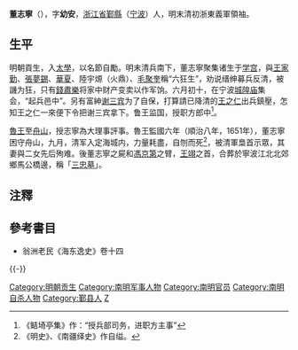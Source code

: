 '''董志寧'''（{{bd|？||1651年|catIdx=D董}}），字'''幼安'''，[[浙江省|浙江省]][[鄞縣|鄞縣]]（[[宁波|宁波]]）人，明末清初浙東義軍領袖。

==生平==
明朝貢生，入[[太學|太學]]，以名節自勵。明末清兵南下，董志寧聚集诸生于[[学宫|学宫]]，與[[王家勤|王家勤]]、[[張夢錫|張夢錫]]、[[華夏_(明朝)|華夏]]、陸宇㷧（火鼎）、[[毛聚奎|毛聚奎]]稱“六狂生”，劝说缙绅募兵反清，被譏为狂，只有[[錢肅樂|錢肅樂]]将家中财产变卖以作军饷。六月初十，在宁波[[城隍庙|城隍庙]]集会，“起兵邑中”。另有富紳[[谢三宾|谢三宾]]为了自保，打算請已降清的[[王之仁|王之仁]]出兵鎮壓，怎知王之仁一來便下令把谢三宾拿下。鲁王监国，授职方郎中<ref>《鲒埼亭集》作：“授兵部司务，进职方主事”</ref>。

[[朱以海|魯王]]至[[舟山|舟山]]，授志寧為大理事評事。魯王監國六年（順治八年，1651年），董志寧困守舟山，九月，清军入定海城内，力量耗盡，自刎而死<ref>《明史》、《南疆绎史》作自缢。</ref>，被清軍梟首示眾，其妻與二女先后殉难。後董志寧之屍和[[馮京第|馮京第]]之臂，[[王翊|王翊]]之首，合葬於寧波江北北郊鄉馬公橋邊，稱「[[三忠墓|三忠墓]]」。

==注釋==
{{reflist}}
==參考書目==
* 翁洲老民《海东逸史》卷十四

{{-}}
{{DEFAULTSORT:D}}
[[Category:明朝贡生|Category:明朝贡生]]
[[Category:南明军事人物|Category:南明军事人物]]
[[Category:南明官员|Category:南明官员]]
[[Category:南明自杀人物|Category:南明自杀人物]]
[[Category:鄞县人|Category:鄞县人]]
[[Category:董姓|Z]]